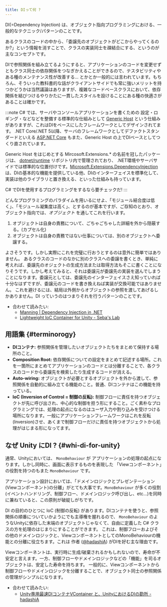 ```yaml
---
title: DIって何 ?
---
```


DI(=Dependency Injection) は、オブジェクト指向プログラミングにおける、一般的なテクニック/パターンのことです。

あるクラスのコードの中から、「委譲先のオブジェクトがどこからやってくるのか?」という情報を消すことで、クラスの実装同士を疎結合にする、というのが主なコンセプトです。

DIで参照関係を組み立てるようにすると、アプリケーションのコードを変更せずともクラス同士の依存関係をつなぎかえることができるので、テスタビリティやある種のメンテナンス性が改善する... とかとか一般的には言われています。もちろん、そういった教科書的な話がクライアントサイドでも常に強いメリットを持つかどうかは当然議論はありますが、複雑なコードベースクラスにおいて、依存関係を結びつけるやりかたに一貫したスタイルを設けることにある種の快適さがあることは確かです。

:::note
C# では、サーバやコンソールアプリケーションを書くための 設定・ロギング・などなどを整備する標準的な仕組みとして [Generic Host](https://docs.microsoft.com/en-us/aspnet/core/fundamentals/host/generic-host?view=aspnetcore-5.0) という仕組みがありますが、これはDIをベースにしたフレームワークとしてデザインされてます。
.NET Core/.NET 5以降、サーバのフレームワークとしてデファクトスタンダードといえる [ASP.NET Core](https://docs.microsoft.com/en-us/aspnet/core/?view=aspnetcore-5.0) もまた、Generic Host の上でDIベースとしてつくり直されています。

Generic Host をはじめとする Mircosoft.Extensions.* の名前を冠したパッケージは、 [dotnet/runtime](https://github.com/dotnet/runtime) リポジトリ内で管理されており、
.NET環境やサーバサイドでは標準的な位置付けです。[Microsoft.Extensions.DependencyInjection](https://www.nuget.org/packages/Microsoft.Extensions.DependencyInjection) は、DIの基本的な機能を提供している他、DIのインターフェイスを標準化して、実装は他のライブラリと置き換える、といった仕組みも持っています。

C# でDIを使用するプログラミングをするなら要チェックだ!
:::

どんなプログラミングのパラダイムを用いるにせよ、「モジュール結合度は低く」、「モジュール凝集度は高く」、とするのが基本ですが、ご存知のとおり、オブジェクト指向では、*オブジェクト* を通してこれを行います。

1. オブジェクトは自身の責務について、ごちゃごちゃした詳細を外から隠蔽する。(カプセル化)
2. オブジェクトは自身の責務ではない仕事については、別のオブジェクトへ委譲する。

よさそうです。しかし実際にこれを完璧に行おうとするのは意外に簡単ではありません。
あるクラスのコードのなかに別のクラスへの委譲を書くとき、単純に考えれば、委譲先のオジェクトの生成方法または取得方法もそこに書くことになりそうです。しかし考えてみると、それは委譲元が委譲先の実装を選んでしまうことになります。委譲元としては、委譲先のインターフェイスさえ知っていれば十分なはずですが、委譲元のコードを書き換えねば実装が交換可能ではありません。
これを避けるには、結局は外側からオブジェクトの参照を渡してあげるしかありません。DI っていうのはつまりそれを行うパターンのことです。

- 合わせて読みたい:
  - [Manning | Dependency Injection in .NET](https://www.manning.com/books/dependency-injection-in-dot-net)
  - [Lightweight IoC Container for Unity - Seba's Lab](https://www.sebaslab.com/ioc-container-unity-part-1/)


## 用語集 {#terminorogy}

- **DIコンテナ:** 参照関係を管理したいオブジェクトたちをまとめて保持する場所のこと。
- **Composition Root:** 依存関係についての設定をまとめて記述する場所。これを一箇所にまとめてアプリケーションのコードとは分離することで、各クラスのコードから委譲先を検索したり生成するコードが消える。
- **Auto-wiring:** オブジェクトが必要とするオブジェクトを外から渡して、参照関係を自動的に組み立てる機能のこと。普通、DIコンテナはこの機能を持っている。
- **IoC (Inversion of Control = 制御の反転):** 制御フローに責任を持つオブジェクトが先に呼び出され、中心的な制御を担う形にすること。ごく素朴なプログラミングでは、処理の起点になるのはユーザ入力や割り込みを受けつける場所になります。一般にアプリケーションフレームワークはこれを反転(Inversion)させ、あくまで制御フローだけに責任を持つオブジェクトから処理がはじまる形になってます。

## なぜ Unity にDI ? {#whi-di-for-unity}

通常、Unityにおいては、 `MonoBehaviour` が アプリケーションの処理の起点になります。しかし同時に、画面に表示するものを表現した 「Viewコンポーネント」の役割を持つのもまた `MonoBehaviour` です。

アプリケーション設計においては、「ドメインロジックとプレゼンテーション(Viewコンポーネント)の分離」がとても大事です。`MonoBehaviour` が多くの役割(イベントハンドリング、制御フロー、ドメインロジック呼び出し、etc...)を同時に兼ねていると、この原則が破綻しがちです。

DI の目的のひとつに IoC (制御の反転) があります。DIコンテナを使うと、参照関係の順番についていかようにでも主導権を握れるので、 `MonoBehaviour` のようなUnityに依存した末端のオブジェクトじゃなくて、自由に定義した C# クラスの方を処理のはじまりにすることができます。
これは、制御フローおよびその他のドメインロジックと、ViewコンポーネントとしてのMonoBehaviourの機能との分離に役立ちます。これは 作者 ([@hadashiA](https://twitter.com/hadashiA)) がDIを好む主な理由です。

Viewコンポーネントは、実行時に生成/破棄されるかもしれないので、寿命が不安定と言えます。一方、制御フローやドメインロジックなどの「機能」を司るオブジェクトは、安定した寿命を持ちます。
一般的に、Viewコンポーネントから 制御フローやドメインロジックを分離することで、オブジェクト同士の参照関係の管理がシンプルになります。


- 合わせて読みたい:
  - [Unity専用最速DIコンテナVContainer と、UnityにおけるDIの勘所 - hadashiA](https://scrapbox.io/hadashiA/Unity%E5%B0%82%E7%94%A8%E6%9C%80%E9%80%9FDI%E3%82%B3%E3%83%B3%E3%83%86%E3%83%8AVContainer_%E3%81%A8%E3%80%81Unity%E3%81%AB%E3%81%8A%E3%81%91%E3%82%8BDI%E3%81%AE%E5%8B%98%E6%89%80)